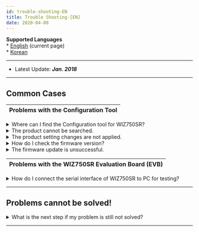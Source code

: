 ```yaml
---
id: trouble-shooting-EN
title: Trouble Shooting-[EN]
date: 2020-04-08
---
```


**Supported Languages**  
\* [English](./Trouble-Shooting-EN) (current page)  
\* [Korean](./Trouble-Shooting-KO)

-----

  - Latest Update: ***Jan. 2018***

-----

## Common Cases

| Problems with the Configuration Tool |
| ------------------------------------ |

<details>
<summary>Where can I find the Configuration tool for WIZ750SR?</summary>

- WIZ750SR is a product designed to be compatible with WIZ107/108SR.
  Thus there is not a separate Configuration tool exclusively for
  WIZ750SR and users should use the WIZ107/107SR Configuration tool.

- The latest version Configuration tool can be downloaded at this [download page](./Download).

</details>

<details>
 <summary>The product cannot be searched.</summary>

  - Check the power and Ethernet cable’s connection first.

  - Check if the ping request from PC to module is successful.
      - When using Windows
        1.  Run \> Enter 'cmd' (windows command line)
        2.  ping 192.168.xxx.xxx (enter the allocated IP address)
        3.  Check response

|                                                         |
| ------------------------------------------------------- |
| ![](/img/products/wiz750sr/troubleshooting/windows_cmd.png) |
| Entering 'cmd' command on Windows Run                   |

|                                                            |
| ---------------------------------------------------------- |
| ![](/img/products/wiz750sr/troubleshooting/ping_success_0.png) |
| Ping request / reply success                               |

|                                                           |
| --------------------------------------------------------- |
| ![](/img/products/wiz750sr/troubleshooting/ping_failed_0.png) |
| Ping request / reply failed                               |

  - Use **UDP broadcast, port 50001** in order to use the UDP
    Search from the configuration tool of WIZ750SR. Please test after
    closing the **OS firewall and virus programs**. 

  - If there is a problem with the UDP port, users can change the OS
    inbound / outbound port settings to open the Search & firmware
    update port (UDP/TCP 50001, TCP 50002).

  - If multiple network adaptors are used, an error can occur in sending
    the packet in the correct order of the network interface Metric.
    Deactivate all other adaptors except the one that is used for OS
    setting in order to test again.
      - This problem can occur because of the virtual Ethernet adaptor,
        which is used for the networking of Virtual Machines like VMware
        or Virtual Box is used.

</details>

<details>
<summary>The product setting changes are not applied.</summary>

  - Click the ‘Setting’ icon from the Configuration tool after changing
    the product setting; then the product will restart and the changes
    will be applied.

|                                                       |
| ----------------------------------------------------- |
| ![](/img/products/wiz750sr/gettingstarted/configtool.png) |
| WIZ107/108SR & **WIZ750SR** Configuration Tool        |

</details>

<details>
<summary>How do I check the firmware version?</summary>

1.  Click 'Search' and click the \[+\] MAC address to check the product information
2.  Check the ‘Firmware version' 

  - User can check the latest firmware version at the [product update history page](./Series-Update-History-EN) and [download page](./Download).

</details>

<details>
<summary>The firmware update is unsuccessful.</summary>

  - WIZ750SR has an internal TCP server for firmware updates.
      - TCP port number: 50002

  - Check if the ping request from PC to module is successful.
      - When using Windows
        1.  Run \> Enter 'cmd' (windows command line)
        2.  ping 192.168.xxx.xxx (enter the allocated IP address)
        3.  Check response

|                                                         |
| ------------------------------------------------------- |
| ![](/img/products/wiz750sr/troubleshooting/windows_cmd.png) |
| Entering 'cmd' command on Windows Run                   |

|                                                            |
| ---------------------------------------------------------- |
| ![](/img/products/wiz750sr/troubleshooting/ping_success_0.png) |
| Ping request / reply success                               |

|                                                           |
| --------------------------------------------------------- |
| ![](/img/products/wiz750sr/troubleshooting/ping_failed_0.png) |
| Ping request / reply failed                               |

  - The IP WIZ750SR and IP of the PC running the configuration tool must
    be identical in order to update the firmware.
      - In **DHCP mode** (automatic IP allocation), the PC and WIZ750Sr
        must have the same router allocate IP.
      - In **Static mode** (manual IP allocation), set as shown below.
          - 예) Product IP address: 192.168.11.2
          - 예) PC IP address: 192.168.11.3 (Same Class C private IPv4
            address range, Different IP address)

</details>

| Problems with the WIZ750SR Evaluation Board (EVB) |
| ------------------------------------------------- |

<details>
<summary>How do I connect the serial interface of WIZ750SR to PC for testing?</summary>

- There are two versions of the WIZ750SR evaluation board, RS-232/TTL & RS-422/485, and each is composed of a different serial interface connector.

- The **DB9 connector** is provided with the **RS-232/TTL version**; users can connect it to the serial port of the PC or use it with a RS-232 to USB convertor (available at Amazon).

- The **terminal block interface** is provided with the **RS-422/485 version**; this is used to connect to the user’s serial device. If the user wishes to connect with the PC, an RS-422/485 to USB connector (available at Amazon) is needed.

</details>

-----

## Problems cannot be solved\!


<details>
<summary>What is the next step if my problem is still not solved?</summary>

  - Users can ask questions at the [WIZnet Forum](https://maker.wiznet.io/forum/).
      - https://maker.wiznet.io/forum/

  - All WIZnet products have a **warranty of 1 year from the purchase date**.
  - Contact the person you purchased the product from and request a **RMA**.

</details>

-----
